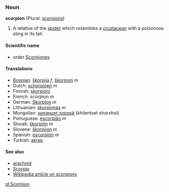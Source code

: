 ===Noun===
'''scorpion''' (Plural: [[scorpions]])

#A relative of the [[spider]] which resembles a [[crustacean]] with a poisonous sting in its tail.

====Scientific name====
*order [[Scorpiones]]

====Translations====
*[[Bosnian]]: [[škorpija]] ''f'', [[škorpion]] ''m''
*Dutch: [[schorpioen]] ''m''
*Finnish: [[skorpioni]]
*French: scorpion ''m''
*German: [[Skorpion]] ''m''
*Lithuanian: [[skorpionas]] ''m''
*Mongolian: [[хилэнцэт хорхой]] (khilentset xhorxhoi)
*Portuguese: [[escorpião]] ''m''
*Slovak: [[škorpión#Slovak|škorpión]] ''m''
*Slovene: [[škorpijon]] ''m''
*Spanish: [[escorpión]] ''m''
*Turkish: [[akrep]]

====See also====
*[[arachnid]]
*[[Scorpio]]
*[[w:Scorpion|Wikipedia article on scorpions]]

[[pl:Scorpion]]